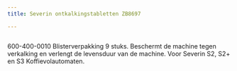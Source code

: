 ```yaml
---
title: Severin ontkalkingstabletten ZB8697

---
```



<Image src={imageProduct} width={imageProduct.width} alt="" />


600-400-0010
Blisterverpakking 9 stuks.
Beschermt de machine tegen verkalking en verlengt de levensduur van de machine.
Voor Severin S2, S2+ en S3 Koffievolautomaten.
